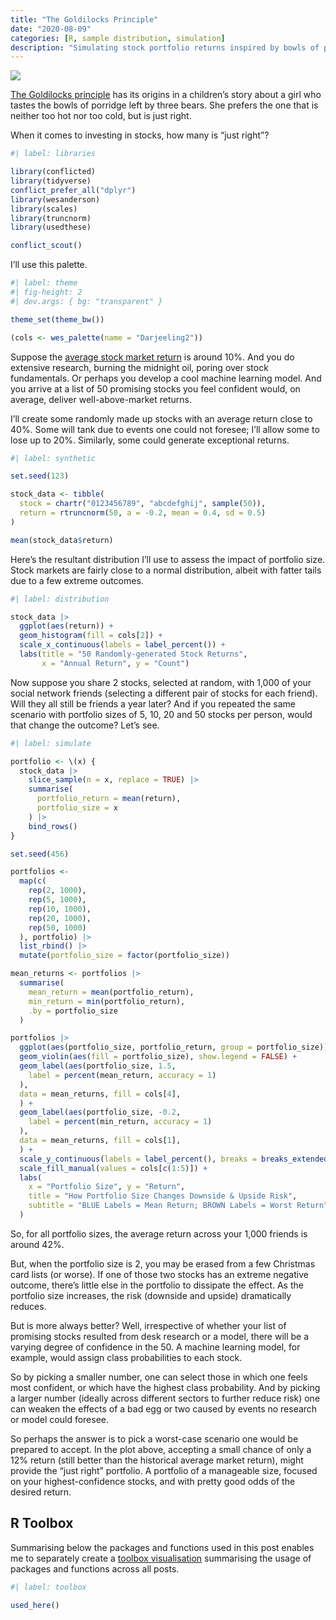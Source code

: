 ```yaml
---
title: "The Goldilocks Principle"
date: "2020-08-09"
categories: [R, sample distribution, simulation]
description: "Simulating stock portfolio returns inspired by bowls of porridge left by three bears"
---
```


![](feature.gif){fig-alt="Three bowls of porridge rest on a long table. The small bowl has no heat rising from it, whilst the largest bowl is steaming hot. The middle bowl, with a spoon wedged in it, looks just right."}

[The Goldilocks principle](https://en.wikipedia.org/wiki/Goldilocks_principle) has its origins in a children's story about a girl who tastes the bowls of porridge left by three bears. She prefers the one that is neither too hot nor too cold, but is just right.

When it comes to investing in stocks, how many is "just right"?

```r
#| label: libraries

library(conflicted)
library(tidyverse)
conflict_prefer_all("dplyr")
library(wesanderson)
library(scales)
library(truncnorm)
library(usedthese)

conflict_scout()
```

I'll use this palette.

```r
#| label: theme
#| fig-height: 2
#| dev.args: { bg: "transparent" }

theme_set(theme_bw())

(cols <- wes_palette(name = "Darjeeling2"))
```

Suppose the [average stock market return](https://www.investopedia.com/ask/answers/042415/what-average-annual-return-sp-500.asp) is around 10%. And you do extensive research, burning the midnight oil, poring over stock fundamentals. Or perhaps you develop a cool machine learning model. And you arrive at a list of 50 promising stocks you feel confident would, on average, deliver well-above-market returns.

I'll create some randomly made up stocks with an average return close to 40%. Some will tank due to events one could not foresee; I'll allow some to lose up to 20%. Similarly, some could generate exceptional returns.

```r
#| label: synthetic

set.seed(123)

stock_data <- tibble(
  stock = chartr("0123456789", "abcdefghij", sample(50)),
  return = rtruncnorm(50, a = -0.2, mean = 0.4, sd = 0.5)
)

mean(stock_data$return)
```

Here's the resultant distribution I'll use to assess the impact of portfolio size. Stock markets are fairly close to a normal distribution, albeit with fatter tails due to a few extreme outcomes.

```r
#| label: distribution

stock_data |> 
  ggplot(aes(return)) +
  geom_histogram(fill = cols[2]) +
  scale_x_continuous(labels = label_percent()) +
  labs(title = "50 Randomly-generated Stock Returns", 
       x = "Annual Return", y = "Count")
```

Now suppose you share 2 stocks, selected at random, with 1,000 of your social network friends (selecting a different pair of stocks for each friend). Will they all still be friends a year later? And if you repeated the same scenario with portfolio sizes of 5, 10, 20 and 50 stocks per person, would that change the outcome? Let's see.

```r
#| label: simulate

portfolio <- \(x) {
  stock_data |>
    slice_sample(n = x, replace = TRUE) |>
    summarise(
      portfolio_return = mean(return),
      portfolio_size = x
    ) |>
    bind_rows()
}

set.seed(456)

portfolios <-
  map(c(
    rep(2, 1000),
    rep(5, 1000),
    rep(10, 1000),
    rep(20, 1000),
    rep(50, 1000)
  ), portfolio) |>
  list_rbind() |> 
  mutate(portfolio_size = factor(portfolio_size))

mean_returns <- portfolios |>
  summarise(
    mean_return = mean(portfolio_return),
    min_return = min(portfolio_return),
    .by = portfolio_size
  )

portfolios |>
  ggplot(aes(portfolio_size, portfolio_return, group = portfolio_size)) +
  geom_violin(aes(fill = portfolio_size), show.legend = FALSE) +
  geom_label(aes(portfolio_size, 1.5,
    label = percent(mean_return, accuracy = 1)
  ),
  data = mean_returns, fill = cols[4],
  ) +
  geom_label(aes(portfolio_size, -0.2,
    label = percent(min_return, accuracy = 1)
  ),
  data = mean_returns, fill = cols[1],
  ) +
  scale_y_continuous(labels = label_percent(), breaks = breaks_extended(9)) +
  scale_fill_manual(values = cols[c(1:5)]) +
  labs(
    x = "Portfolio Size", y = "Return",
    title = "How Portfolio Size Changes Downside & Upside Risk",
    subtitle = "BLUE Labels = Mean Return; BROWN Labels = Worst Return"
  )
```

So, for all portfolio sizes, the average return across your 1,000 friends is around 42%.

But, when the portfolio size is 2, you may be erased from a few Christmas card lists (or worse). If one of those two stocks has an extreme negative outcome, there's little else in the portfolio to dissipate the effect. As the portfolio size increases, the risk (downside and upside) dramatically reduces.

But is more always better? Well, irrespective of whether your list of promising stocks resulted from desk research or a model, there will be a varying degree of confidence in the 50. A machine learning model, for example, would assign class probabilities to each stock.

So by picking a smaller number, one can select those in which one feels most confident, or which have the highest class probability. And by picking a larger number (ideally across different sectors to further reduce risk) one can weaken the effects of a bad egg or two caused by events no research or model could foresee.

So perhaps the answer is to pick a worst-case scenario one would be prepared to accept. In the plot above, accepting a small chance of only a 12% return (still better than the historical average market return), might provide the "just right" portfolio. A portfolio of a manageable size, focused on your highest-confidence stocks, and with pretty good odds of the desired return.

## R Toolbox

Summarising below the packages and functions used in this post enables me to separately create a [toolbox visualisation](/project/box) summarising the usage of packages and functions across all posts.

```r
#| label: toolbox

used_here()
```
